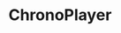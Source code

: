 ---
title: 'ChronoPlayer'
description: 'Mintlify gives you complete control over the look and feel of your documentation using the docs.json file'
icon: 'cube'
---